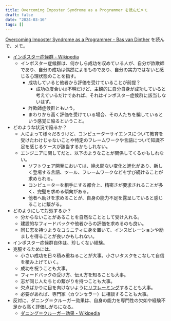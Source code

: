 ```yaml
---
title: Overcoming Imposter Syndrome as a Programmer を読んだメモ
draft: false
date: "2024-03-16"
tags: []
---
```


[Overcoming Imposter Syndrome as a Programmer - Bas van Dinther](https://baspa.dev/articles/imposter-syndrome) を読んで、メモ。

- [インポスター症候群 - Wikipedia](https://ja.wikipedia.org/wiki/%E3%82%A4%E3%83%B3%E3%83%9D%E3%82%B9%E3%82%BF%E3%83%BC%E7%97%87%E5%80%99%E7%BE%A4)
  - インポスター症候群は、何かしら成功を収めている人が、自分が詐欺師であり、自分の成功は偶然によるものであり、自分の実力ではないと感じる心理状態のことを指す。
    - 成功していると他者から評価を受けていることが前提？
      - 成功の度合いは不明だけど、主観的に自分自身が成功していると考えているだけであれば、それはインポスター症候群に該当しないはず。
    - 詐欺師症候群ともいう。
    - まわりから高く評価を受けている場合、その人たちを騙しているという感覚に陥るということ。
- どのような状況で陥るか？
  - 人によって様々だろうけど、コンピューターサイエンスについて教育を受けたわけじゃないことや特定のフレームワークや言語について知識不足を感じるケースが該当するかもしれない。
  - エンジニアに関してだと、以下のようなことが関係してくるかもしれない。
    - ソフトウェア開発においては、絶え間ない変化と進化があり、新しく登場する言語、ツール、フレームワークなどを学び続けることが求められる。
    - コンピューターを相手にする都合上、精密さが要求されることが多く、完璧を求める傾向がある。
    - 他者へ助けを求めることが、自身の能力不足を露呈していると感じることに繋がる。
- どのようにして対処するか？
  - 分からないことがあることを自然なこととして受け入れる。
  - 建設的なフィードバックや他者からの評価を求めるのも良い。
  - 同じ志を持つようなコミニティに身を置いて、インスピレーションや励ましを得ることが良いかもしれない。
- インポスター症候群自体は、珍しくない経験。
- 克服するためには、
  - 小さい成功を日々積み重ねることが大事。小さいタスクをこなして自信を積み上げていく。
  - 成功を祝うことも大事。
  - フィードバックの受け方、伝え方を知ることも大事。
  - 志が同じ人たちとの繋がりを持つことも大事。
  - 欠点ばかりに目を向けないように[リフレーミング](https://ja.wikipedia.org/wiki/%E3%83%AA%E3%83%95%E3%83%AC%E3%83%BC%E3%83%9F%E3%83%B3%E3%82%B0)することも大事。
  - 必要があれば、専門家（カウンセラー）に相談することも大事。
- 反対に、ダニング＝クルーガー効果は、自身の能力を専門性の欠如や経験不足から高く評価しがちになる。
  - [ダニング＝クルーガー効果 - Wikipedia](https://ja.wikipedia.org/wiki/%E3%83%80%E3%83%8B%E3%83%B3%E3%82%B0%EF%BC%9D%E3%82%AF%E3%83%AB%E3%83%BC%E3%82%AC%E3%83%BC%E5%8A%B9%E6%9E%9C)
